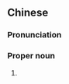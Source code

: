 {{also|华仔}}
==Chinese==
{{zh-forms|s=华仔}}

===Pronunciation===
{{zh-pron
|m=Huázǎi
|c=waa4 zai2
|cat=pn
}}

===Proper noun===
{{zh-proper noun}}

# {{lb|zh|informal}} {{w|Andy Lau}} {{gloss|Cantopop singer}}

{{zh-cat|Individuals}}